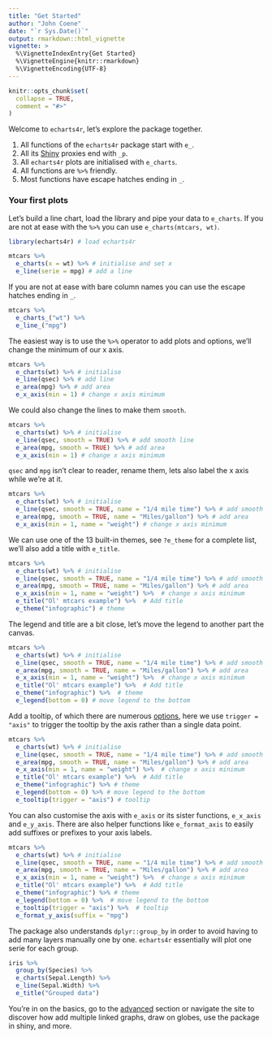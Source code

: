 ```yaml
---
title: "Get Started"
author: "John Coene"
date: "`r Sys.Date()`"
output: rmarkdown::html_vignette
vignette: >
  %\VignetteIndexEntry{Get Started}
  %\VignetteEngine{knitr::rmarkdown}
  %\VignetteEncoding{UTF-8}
---
```


```r
knitr::opts_chunk$set(
  collapse = TRUE,
  comment = "#>"
)
```

Welcome to `echarts4r`, let's explore the package together.

1. All functions of the `echarts4r` package start with `e_`.
2. All its [Shiny](https://shiny.rstudio.com/) proxies end with `_p`. 
3. All `echarts4r` plots are initialised with `e_charts`.
4. All functions are `%>%` friendly.
5. Most functions have escape hatches ending in `_`.

### Your first plots

Let's build a line chart, load the library and pipe your data to `e_charts`. If you are not at ease with the `%>%` you can use `e_charts(mtcars, wt)`.

```r
library(echarts4r) # load echarts4r

mtcars %>% 
  e_charts(x = wt) %>% # initialise and set x
  e_line(serie = mpg) # add a line
```

If you are not at ease with bare column names you can use the escape hatches ending in `_`.

```r
mtcars %>% 
  e_charts_("wt") %>% 
  e_line_("mpg")
```

The easiest way is to use the `%>%` operator to add plots and options, we'll change the minimum of our x axis.

```r
mtcars %>% 
  e_charts(wt) %>% # initialise
  e_line(qsec) %>% # add line
  e_area(mpg) %>% # add area
  e_x_axis(min = 1) # change x axis minimum
```

We could also change the lines to make them `smooth`.

```r
mtcars %>% 
  e_charts(wt) %>% # initialise
  e_line(qsec, smooth = TRUE) %>% # add smooth line
  e_area(mpg, smooth = TRUE) %>% # add area
  e_x_axis(min = 1) # change x axis minimum
```

`qsec` and `mpg` isn't clear to reader, rename them, lets also label the x axis while we're at it.

```r
mtcars %>% 
  e_charts(wt) %>% # initialise
  e_line(qsec, smooth = TRUE, name = "1/4 mile time") %>% # add smooth line
  e_area(mpg, smooth = TRUE, name = "Miles/gallon") %>% # add area
  e_x_axis(min = 1, name = "weight") # change x axis minimum
```

We can use one of the 13 built-in themes, see `?e_theme` for a complete list, we'll also add a title with `e_title`.

```r
mtcars %>% 
  e_charts(wt) %>% # initialise
  e_line(qsec, smooth = TRUE, name = "1/4 mile time") %>% # add smooth line
  e_area(mpg, smooth = TRUE, name = "Miles/gallon") %>% # add area
  e_x_axis(min = 1, name = "weight") %>%  # change x axis minimum
  e_title("Ol' mtcars example") %>%  # Add title
  e_theme("infographic") # theme
```

The legend and title are a bit close, let's move the legend to another part the canvas.

```r
mtcars %>% 
  e_charts(wt) %>% # initialise
  e_line(qsec, smooth = TRUE, name = "1/4 mile time") %>% # add smooth line
  e_area(mpg, smooth = TRUE, name = "Miles/gallon") %>% # add area
  e_x_axis(min = 1, name = "weight") %>%  # change x axis minimum
  e_title("Ol' mtcars example") %>%  # Add title
  e_theme("infographic") %>%  # theme
  e_legend(bottom = 0) # move legend to the bottom
```

Add a tooltip, of which there are numerous [options](https://ecomfe.github.io/echarts-doc/public/en/option.html#tooltip), here we use `trigger = "axis"` to trigger the tooltip by the axis rather than a single data point.

```r
mtcars %>% 
  e_charts(wt) %>% # initialise
  e_line(qsec, smooth = TRUE, name = "1/4 mile time") %>% # add smooth line
  e_area(mpg, smooth = TRUE, name = "Miles/gallon") %>% # add area
  e_x_axis(min = 1, name = "weight") %>%  # change x axis minimum
  e_title("Ol' mtcars example") %>%  # Add title
  e_theme("infographic") %>% # theme
  e_legend(bottom = 0) %>% # move legend to the bottom
  e_tooltip(trigger = "axis") # tooltip
```

You can also customise the axis with `e_axis` or its sister functions, `e_x_axis` and `e_y_axis`. There are also helper functions like `e_format_axis` to easily add suffixes or prefixes to your axis labels.

```r
mtcars %>% 
  e_charts(wt) %>% # initialise
  e_line(qsec, smooth = TRUE, name = "1/4 mile time") %>% # add smooth line
  e_area(mpg, smooth = TRUE, name = "Miles/gallon") %>% # add area
  e_x_axis(min = 1, name = "weight") %>%  # change x axis minimum
  e_title("Ol' mtcars example") %>%  # Add title
  e_theme("infographic") %>% # theme
  e_legend(bottom = 0) %>%  # move legend to the bottom
  e_tooltip(trigger = "axis") %>%  # tooltip
  e_format_y_axis(suffix = "mpg")
```

The package also understands `dplyr::group_by` in order to avoid having to add many layers manually one by one. `echarts4r` essentially will plot one serie for each group.

```r
iris %>% 
  group_by(Species) %>% 
  e_charts(Sepal.Length) %>% 
  e_line(Sepal.Width) %>% 
  e_title("Grouped data")
```

You're in on the basics, go to the [advanced](docs/articles/advanced.html) section or navigate the site to discover how add multiple linked graphs, draw on globes, use the package in shiny, and more.